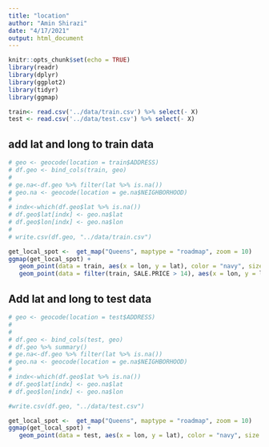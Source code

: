 ```yaml
---
title: "location"
author: "Amin Shirazi"
date: "4/17/2021"
output: html_document
---
```


```r
knitr::opts_chunk$set(echo = TRUE)
library(readr)
library(dplyr)
library(ggplot2)
library(tidyr)
library(ggmap)
```


```r
train<- read.csv('../data/train.csv') %>% select(- X)
test <- read.csv('../data/test.csv') %>% select(- X)
```


## add lat and long to train data 

```r

# geo <- geocode(location = train$ADDRESS)
# df.geo <- bind_cols(train, geo)
# 
# ge.na<-df.geo %>% filter(lat %>% is.na()) 
# geo.na <- geocode(location = ge.na$NEIGHBORHOOD)
# 
# indx<-which(df.geo$lat %>% is.na())
# df.geo$lat[indx] <- geo.na$lat
# df.geo$lon[indx] <- geo.na$lon
# 
# write.csv(df.geo, "../data/train.csv")

```


```r
get_local_spot <-  get_map("Queens", maptype = "roadmap", zoom = 10) 
ggmap(get_local_spot) + 
   geom_point(data = train, aes(x = lon, y = lat), color = "navy", size = 1) +
   geom_point(data = filter(train, SALE.PRICE > 14), aes(x = lon, y = lat),  color = "red", size = 1)
```




## Add lat and long to test data
```r

# geo <- geocode(location = test$ADDRESS)
# 
# 
# df.geo <- bind_cols(test, geo)
# df.geo %>% summary()
# ge.na<-df.geo %>% filter(lat %>% is.na()) 
# geo.na <- geocode(location = ge.na$NEIGHBORHOOD)
# 
# indx<-which(df.geo$lat %>% is.na())
# df.geo$lat[indx] <- geo.na$lat
# df.geo$lon[indx] <- geo.na$lon

#write.csv(df.geo, "../data/test.csv")

```


```r
get_local_spot <-  get_map("Queens", maptype = "roadmap", zoom = 10) 
ggmap(get_local_spot) + 
   geom_point(data = test, aes(x = lon, y = lat), color = "navy", size = 1) 
```





